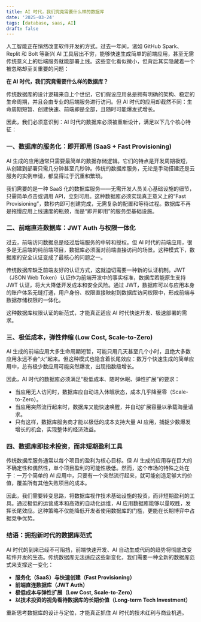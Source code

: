 ```yaml
---
title: AI 时代，我们究竟需要什么样的数据库
date: '2025-03-24'
tags: [database, saas, AI]
draft: false
---
```


人工智能正在悄然改变软件开发的方式。过去一年间，诸如 GitHub Spark、Replit 和 Bolt 等新兴 AI 工具层出不穷，能够快速生成简单的前端应用，甚至无需传统意义上的后端服务就能部署上线。这些变化看似微小，但背后其实隐藏着一个被忽略却至关重要的问题：

**在 AI 时代，我们究竟需要什么样的数据库？**

传统数据库的设计逻辑来自上个世纪，它们假设应用总是拥有明确的架构、稳定的生命周期，并且会由专业的后端服务进行访问。但 AI 时代的应用却截然不同：生命周期短暂、创建快速、前端即是全部，且随时可能爆发式增长。

因此，我们必须意识到：AI 时代的数据库必须被重新设计，满足以下几个核心特征：

### 一、数据库的服务化：即开即用 (SaaS + Fast Provisioning)

AI 生成的应用通常只需要最简单的数据存储逻辑。它们的特点是开发周期极短，从创建到部署只需几分钟甚至几秒钟。传统的数据库服务，无论是手动搭建还是云服务的实例申请，都显得过于沉重和繁琐。

我们需要的是一种 SaaS 化的数据库服务——无需开发人员关心基础设施的细节，只需简单点击或调用 API，立刻可用。这种数据库必须实现真正意义上的“Fast Provisioning”，数秒内即可创建完成，无需复杂的配置和等待过程。数据库不再是拖慢应用上线速度的瓶颈，而是“即开即用”的服务型基础设施。

### 二、前端直连数据库：JWT Auth 与权限一体化

过去，前端访问数据总是经过后端服务的中转和授权。但 AI 时代的前端应用，很多是无后端的纯前端项目，数据库必须面对前端直接访问的场景。这种模式下，数据库的安全认证变成了最核心的问题之一。

传统数据库缺乏前端友好的认证方式，这就迫切需要一种新的认证机制。JWT（JSON Web Token）认证作为前端开发中的事实标准，数据库若能原生支持 JWT 认证，将大大降低开发成本和安全风险。通过 JWT，数据库可以与应用本身的账户体系无缝打通，用户身份、权限直接映射到数据库访问权限中，形成前端与数据存储权限的一体化。

这种数据库权限认证的新范式，才能真正适应 AI 时代快速开发、极速部署的需求。

### 三、极低成本，弹性伸缩 (Low Cost, Scale-to-Zero)

AI 生成的前端应用大多生命周期短暂，可能只用几天甚至几个小时，且绝大多数应用永远不会“火”起来。但这种模式也隐含着长尾效应：数万个快速生成的简单应用中，总有极少数应用可能突然爆发，出现指数级增长。

因此，AI 时代的数据库必须满足“极低成本、随时休眠、弹性扩展”的要求：

- 当应用无人访问时，数据库应自动进入休眠状态，成本几乎降至零（Scale-to-Zero）。
- 当应用突然流行起来时，数据库又能快速唤醒，并自动扩展容量以承载海量请求。
- 只有这样，数据库服务商才能以极低的成本支持大量 AI 应用，捕捉少数爆发增长的机会，实现整体的经济效益。

### 四、数据库即技术投资，而非短期盈利工具

传统数据库服务通常以每个项目的盈利为核心目标。但 AI 生成的应用存在巨大的不确定性和偶然性，单个项目盈利的可能性极低。然而，这个市场的特殊之处在于：一万个简单的 AI 应用中，只要有一个突然流行起来，就可能创造足够大的价值，覆盖所有其他失败项目的成本。

因此，我们需要转变思路，将数据库视作技术基础设施的投资，而非短期盈利的工具。通过极低的运营成本和高效的自动化运维，AI 应用数据库能够以量取胜，发挥长尾效应。这种策略不仅能降低开发者使用数据库的门槛，更能在长期博弈中占据竞争优势。

### 结语：拥抱新时代的数据库范式

AI 时代的到来已经不可阻挡，前端快速开发、AI 自动生成代码的趋势将彻底改变软件开发的生态。传统数据库无法适应这些新变化，我们需要一种全新的数据库范式来支撑这一变化：

- **服务化（SaaS）与快速创建（Fast Provisioning）**
- **前端直连数据库（JWT Auth）**
- **极低成本与弹性扩展（Low Cost, Scale-to-Zero）**
- **以技术投资的视角看待数据库的长期价值（Long-term Tech Investment）**

重新思考数据库的设计与定位，才能真正抓住 AI 时代的技术红利与商业机遇。
